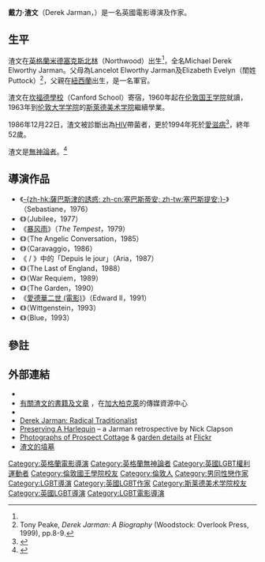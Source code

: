 {{noteTA
|T=zh-cn:德里克·贾曼; zh-hk:戴力·查曼; zh-tw:德瑞克·賈曼;
|G1=Movie
|1=zh-cn:德里克; zh-hk:戴力; zh-tw:德瑞克;
|2=zh-cn:贾曼; zh-hk:渣文; zh-tw:賈曼;}}
{{Infobox person
| name = 戴力·渣文<br>Derek Jarman
| image = 
| caption = 
| birth_name = Michael Derek Elworthy Jarman<ref name="Tony Peake 1999 p. 13"/>
| birth_date                = {{birth date|df=yes|1942|1|31|}}<ref>Tony Peake, ''Derek Jarman: A Biography'' (Woodstock: Overlook Press, 1999), pp. 12-13.</ref>
| birth_place = [[倫敦|倫敦]][[北林_(倫敦)|北林 (倫敦)]] Royal Victoria Nursing Home<ref name="Tony Peake 1999 p. 13">Tony Peake, ''Derek Jarman: A Biography'' (Woodstock: Overlook Press, 1999), p. 13.</ref>
| death_date                = {{death date and age|df=yes|1994|2|19|1942|1|31}}
| death_place = 倫敦[[聖巴多羅買醫院|聖巴多羅買醫院]]
| resting_place             = [[肯特郡|肯特郡]] [[Old_Romney|Old Romney]] St. Clement Churchyard
| spouse = 
| partner = Keith Collins（1987年-1994年）<ref>Tony Peake, ''Derek Jarman: A Biography'' (Woodstock: Overlook Press, 1999), pp.389-94, 532-33.</ref>
| nationality = 英語
| citizenship = 英國
| education = [[多塞特郡|多塞特郡]]{{link-en|坎福德學校|Canford School}}
| residence  = [[肯特郡|肯特郡]]{{link-en|邓杰内斯角|Dungeness (headland)}}
| home_town  = [[北林_(倫敦)|北林]]
| religion = 
| alma_mater = [[伦敦大学学院|UCL]][[斯莱德美术学院|斯莱德美术学院]]、[[伦敦国王学院|伦敦国王学院]]
| occupation = [[電影導演|電影導演]]、[[同志權利運動家|同志權利運動家]]、[[園藝師|園藝師]]、[[佈景設計|佈景設計]]師
| years_active = 1970年至1994年
| style = {{link-en|新同志電影|New Queer Cinema}}<ref>Jim Ellis, ''Derek Jarman's Angelic Conversations'' (Minneapolis: University of Minnesota Press, 2009), pp. 200-1.</ref>
| notable_works = 
| influences = 
| influenced = 
}}
'''戴力·渣文'''（Derek Jarman，{{bd|1942年|1月31日|1994年|2月19日}}）是一名英國電影導演及作家。

==生平==
渣文在[[英格蘭|英格蘭]][[米德塞克斯|米德塞克斯]][[北林_(倫敦)|北林]]（Northwood）出生<ref name="Tony Peake 1999 p. 13"/>，全名Michael Derek Elworthy Jarman。父母為Lancelot Elworthy Jarman及Elizabeth Evelyn（閨姓Puttock）<ref>Tony Peake, ''Derek Jarman: A Biography'' (Woodstock: Overlook Press, 1999), pp.8-9.</ref>，父親在[[紐西蘭|紐西蘭]]出生，是一名軍官。

渣文在[[坎福德學校|坎福德學校]]（Canford School）寄宿，1960年起在[[伦敦国王学院|伦敦国王学院]]就讀，1963年到[[伦敦大学学院|伦敦大学学院]]的[[斯萊德美术学院|斯萊德美术学院]]繼續學業。

1986年12月22日，渣文被診斷出為[[HIV|HIV]]帶菌者，更於1994年死於[[愛滋病|愛滋病]]<ref>{{Cite web |url=http://www.findmypast.com/BirthsMarriagesDeaths.jsp |title=Deaths England and Wales 1984–2006 |access-date=2014-12-26 |archive-date=2009-02-20 |archive-url=https://web.archive.org/web/20090220163304/http://www.findmypast.com/BirthsMarriagesDeaths.jsp |dead-url=no }}</ref>，終年52歲。

渣文是[[無神論者|無神論者]]。<ref>{{cite book|title=The films of Derek Jarman|year=2002|publisher=McFarland|isbn=9780786414307|page=159|author=William Pencak|accessdate=21 May 2013|chapter=13. Blue: "Our Time Is the Passing of a Shadow"|quote=To those familiar with his other films, Jarman reinforces his atheism and contempt for traditional Christianity, thereby re-emphasizing the point he just made - that "paradise" is "terrestrial" and is the fruit of human love.}}</ref>

==導演作品==
*《[[塞巴斯蒂安_(电影)|-{zh-hk:薩巴斯津的誘惑; zh-cn:塞巴斯蒂安; zh-tw:塞巴斯提安;}-]]》（Sebastiane，1976）
*《{{link-en|銀禧紀念|Jubilee (film)}}》（Jubilee，1977）
*《[[暴风雨_(1979年电影)|暴风雨]]》（''The Tempest''，1979）
*《{{link-en|天使的話兒|The Angelic Conversation (film)}}》（The Angelic Conversation，1985）
*《{{link-en|浮世繪 (電影)|Caravaggio (film)}}》（Caravaggio，1986）
*《{{link-en|菩薩蠻 (電影)|Aria (film)}} / {{link-en|末世風情畫|Aria (film)}}》中的「Depuis le jour」（Aria，1987）
*《{{link-en|英倫末路|The Last of England (film)}}》（The Last of England，1988）
*《{{link-en|安魂曲 (電影)|War Requiem (film)}}》（War Requiem，1989）
*《{{link-en|花園 (電影)|The Garden (1990 film)}}》（The Garden，1990）
*《[[愛德華二世_(電影)|愛德華二世 (電影)]]》（Edward II，1991）
*《{{link-en|維根斯坦|Wittgenstein (film)}}》（Wittgenstein，1993）
*《{{link-en|藍 (電影)|Blue (1993 film)}}》（Blue，1993）

==參註==
{{reflist}}

==外部連結==
{{commons category|Derek Jarman}}
* {{IMDb name|418746}}
* [http://www.lib.berkeley.edu/MRC/GayBib.html#jarman 有關渣文的書籍及文章] {{Wayback|url=http://www.lib.berkeley.edu/MRC/GayBib.html#jarman |date=20080229153734 }}，在[[加大柏克萊|加大柏克萊]]的傳媒資源中心
* {{Screenonline name|id=460999|name=Derek Jarman biography and credits}}
* [http://www.sensesofcinema.com/2007/great-directors/jarman/ Derek Jarman: Radical Traditionalist] {{Wayback|url=http://www.sensesofcinema.com/2007/great-directors/jarman/ |date=20101218162259 }}
* [https://web.archive.org/web/20031217224423/http://www.spikemagazine.com/0896jarm.htm Preserving A Harlequin] – a Jarman retrospective by Nick Clapson
* [https://secure.flickr.com/photos/stml/sets/72157594228986876/ Photographs of Prospect Cottage] & [https://secure.flickr.com/photos/angusf/sets/656542/ garden details] at [[Flickr|Flickr]]
* [http://www.findagrave.com/cgi-bin/fg.cgi?page=gr&GRid=9797660 渣文的墳墓] {{Wayback|url=http://www.findagrave.com/cgi-bin/fg.cgi?page=gr&GRid=9797660 |date=20081208133534 }}
{{英国电影协会会士}}
{{Authority control}}
{{DEFAULTSORT:Jarman, Derek}}
[[Category:英格蘭電影導演|Category:英格蘭電影導演]]
[[Category:英格蘭無神論者|Category:英格蘭無神論者]]
[[Category:英國LGBT權利運動者|Category:英國LGBT權利運動者]]
[[Category:倫敦國王學院校友|Category:倫敦國王學院校友]]
[[Category:倫敦人|Category:倫敦人]]
[[Category:男同性戀作家|Category:男同性戀作家]]
[[Category:LGBT導演|Category:LGBT導演]]
[[Category:英國LGBT作家|Category:英國LGBT作家]]
[[Category:斯莱德美术学院校友|Category:斯莱德美术学院校友]]
[[Category:英國LGBT導演|Category:英國LGBT導演]]
[[Category:LGBT電影導演|Category:LGBT電影導演]]